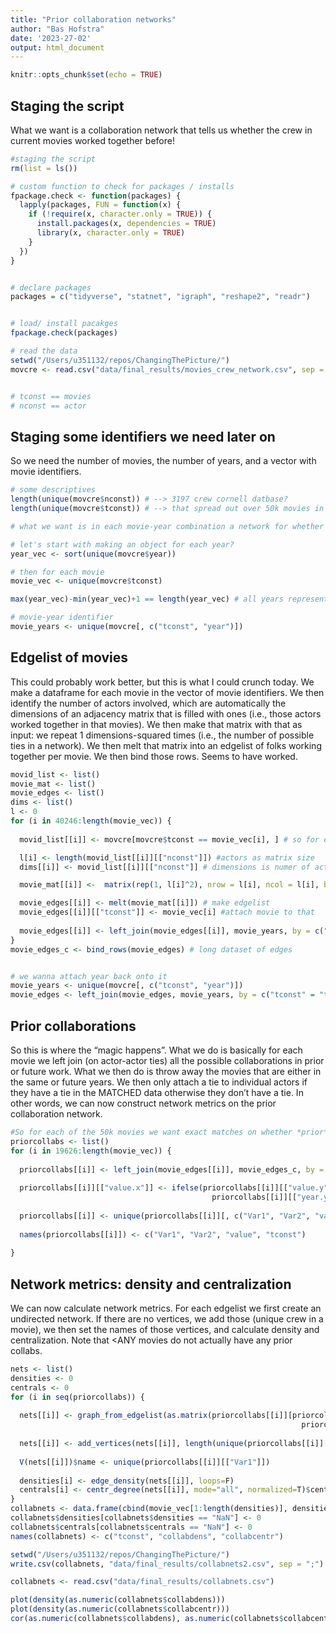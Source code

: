 ```yaml
---
title: "Prior collaboration networks"
author: "Bas Hofstra"
date: '2023-27-02'
output: html_document
---
```


```r
knitr::opts_chunk$set(echo = TRUE)
```

## Staging the script

What we want is a collaboration network that tells us whether the crew in current movies worked together before!

```r
#staging the script
rm(list = ls())

# custom function to check for packages / installs
fpackage.check <- function(packages) {
  lapply(packages, FUN = function(x) {
    if (!require(x, character.only = TRUE)) {
      install.packages(x, dependencies = TRUE)
      library(x, character.only = TRUE)
    }
  })
}


# declare packages
packages = c("tidyverse", "statnet", "igraph", "reshape2", "readr")


# load/ install pacakges
fpackage.check(packages)

# read the data
setwd("/Users/u351132/repos/ChangingThePicture/")
movcre <- read.csv("data/final_results/movies_crew_network.csv", sep = ";")


# tconst == movies
# nconst == actor

```

## Staging some identifiers we need later on

So we need the number of movies, the number of years, and a vector with movie identifiers.

```r

# some descriptives
length(unique(movcre$nconst)) # --> 3197 crew cornell datbase?
length(unique(movcre$tconst)) # --> that spread out over 50k movies in imdb?

# what we want is in each movie-year combination a network for whether those folks worked together

# let's start with making an object for each year?
year_vec <- sort(unique(movcre$year))

# then for each movie
movie_vec <- unique(movcre$tconst)

max(year_vec)-min(year_vec)+1 == length(year_vec) # all years represented 1922-2022

# movie-year identifier
movie_years <- unique(movcre[, c("tconst", "year")])
```

## Edgelist of movies

This could probably work better, but this is what I could crunch today. We make a dataframe for each movie in the vector of movie identifiers. We then identify the number of actors involved, which are automatically the dimensions of an adjacency matrix that is filled with ones (i.e., those actors worked together in that movies). We then make that matrix with that as input: we repeat 1 dimensions-squared times (i.e., the number of possible ties in a network). We then melt that matrix into an edgelist of folks working together per movie. We then bind those rows. Seems to have worked. 

```r
movid_list <- list()
movie_mat <- list()
movie_edges <- list()
dims <- list()
l <- 0
for (i in 40246:length(movie_vec)) {
  
  movid_list[[i]] <- movcre[movcre$tconst == movie_vec[i], ] # so for each year movie?

  l[i] <- length(movid_list[[i]][["nconst"]]) #actors as matrix size
  dims[[i]] <- movid_list[[i]][["nconst"]] # dimensions is numer of actors

  movie_mat[[i]] <-  matrix(rep(1, l[i]^2), nrow = l[i], ncol = l[i], byrow= TRUE, dimnames = list(dims[[i]], dims[[i]])) # input in matrix

  movie_edges[[i]] <- melt(movie_mat[[i]]) # make edgelist
  movie_edges[[i]][["tconst"]] <- movie_vec[i] #attach movie to that
  
  movie_edges[[i]] <- left_join(movie_edges[[i]], movie_years, by = c("tconst" = "tconst"))
}
movie_edges_c <- bind_rows(movie_edges) # long dataset of edges


# we wanna attach year back onto it
movie_years <- unique(movcre[, c("tconst", "year")])
movie_edges <- left_join(movie_edges, movie_years, by = c("tconst" = "tconst"))
```


## Prior collaborations

So this is where the "magic happens". What we do is basically for each movie we left join (on actor-actor ties) all the possible collaborations in prior or future work. What we then do is throw away the movies that are either in the same or future years. We then only attach a tie to individual actors if they have a tie in the MATCHED data otherwise they don't have a tie. In other words, we can now construct network metrics on the prior collaboration network.

```r
#So for each of the 50k movies we want exact matches on whether *prior* ties were available
priorcollabs <- list()
for (i in 19626:length(movie_vec)) {
  
  priorcollabs[[i]] <- left_join(movie_edges[[i]], movie_edges_c, by = c("Var1" = "Var1", "Var2" = "Var2"))
  
  priorcollabs[[i]][["value.x"]] <- ifelse(priorcollabs[[i]][["value.y"]] == 1 & 
                                             priorcollabs[[i]][["year.y"]] < priorcollabs[[i]][["year.x"]], 1, 0)
  
  priorcollabs[[i]] <- unique(priorcollabs[[i]][, c("Var1", "Var2", "value.x", "tconst.x")])
  
  names(priorcollabs[[i]]) <- c("Var1", "Var2", "value", "tconst")
  
}
```


## Network metrics: density and centralization

We can now calculate network metrics. For each edgelist we first create an undirected network. If there are no vertices, we add those (unique crew in a movie), we then set the names of those vertices, and calculate density and centralization. Note that <ANY movies do not actually have any prior collabs.


```r

nets <- list()
densities <- 0
centrals <- 0
for (i in seq(priorcollabs)) {
  
  nets[[i]] <- graph_from_edgelist(as.matrix(priorcollabs[[i]][priorcollabs[[i]][["value"]] == 1 & 
                                                                 priorcollabs[[i]][["Var1"]] != priorcollabs[[i]][["Var2"]], c("Var1", "Var2")]), directed = TRUE)
  
  nets[[i]] <- add_vertices(nets[[i]], length(unique(priorcollabs[[i]][["Var1"]]))-vcount(nets[[i]]))
  
  V(nets[[i]])$name <- unique(priorcollabs[[i]][["Var1"]])             
  
  densities[i] <- edge_density(nets[[i]], loops=F)
  centrals[i] <- centr_degree(nets[[i]], mode="all", normalized=T)$centralization
}
collabnets <- data.frame(cbind(movie_vec[1:length(densities)], densities, centrals))
collabnets$densities[collabnets$densities == "NaN"] <- 0
collabnets$centrals[collabnets$centrals == "NaN"] <- 0
names(collabnets) <- c("tconst", "collabdens", "collabcentr")
```

```r
setwd("/Users/u351132/repos/ChangingThePicture/")
write.csv(collabnets, "data/final_results/collabnets2.csv", sep = ";")
```


```r

collabnets <- read.csv("data/final_results/collabnets.csv")
```

```r

plot(density(as.numeric(collabnets$collabdens)))
plot(density(as.numeric(collabnets$collabcentr)))
cor(as.numeric(collabnets$collabdens), as.numeric(collabnets$collabcentr)) # not so highly correlated!
```

